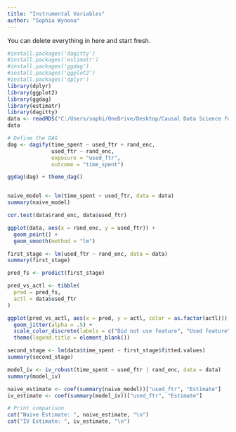 ```yaml
---
title: "Instrumental Variables"
author: "Sophia Wynona"
---
```


::: callout-note
You can delete everything in here and start fresh.
:::

```r
#install.packages('dagitty')
#install.packages('estimatr')
#install.packages('ggdag')
#install.packages('ggplot2')
#install.packages('dplyr')
library(dplyr)
library(ggplot2)
library(ggdag) 
library(estimatr)
library(dagitty)
data <- readRDS("C:/Users/sophi/OneDrive/Desktop/Causal Data Science for Business Analytics 2023/gitclone/cdsba-swynona/assets/Causal_Data_Science_Data/rand_enc.rds")
data

# Define the DAG
dag <- dagify(time_spent ~ used_ftr + rand_enc,
              used_ftr ~ rand_enc,
              exposure = "used_ftr",
              outcome = "time_spent")

ggdag(dag) + theme_dag()


naive_model <- lm(time_spent ~ used_ftr, data = data)
summary(naive_model)

cor.test(data$rand_enc, data$used_ftr)

ggplot(data, aes(x = rand_enc, y = used_ftr)) +
  geom_point() +
  geom_smooth(method = "lm")

first_stage <- lm(used_ftr ~ rand_enc, data = data)
summary(first_stage)

pred_fs <- predict(first_stage)

pred_vs_actl <- tibble(
  pred = pred_fs,
  actl = data$used_ftr
)

ggplot(pred_vs_actl, aes(x = pred, y = actl, color = as.factor(actl))) +
  geom_jitter(alpha = .5) +
  scale_color_discrete(labels = c("Did not use feature", "Used feature")) +
  theme(legend.title = element_blank())

second_stage <- lm(data$time_spent ~ first_stage$fitted.values)
summary(second_stage)

model_iv <- iv_robust(time_spent ~ used_ftr | rand_enc, data = data)
summary(model_iv)

naive_estimate <- coef(summary(naive_model))["used_ftr", "Estimate"]
iv_estimate <- coef(summary(model_iv))["used_ftr", "Estimate"]

# Print comparison
cat("Naive Estimate: ", naive_estimate, "\n")
cat("IV Estimate: ", iv_estimate, "\n")






```